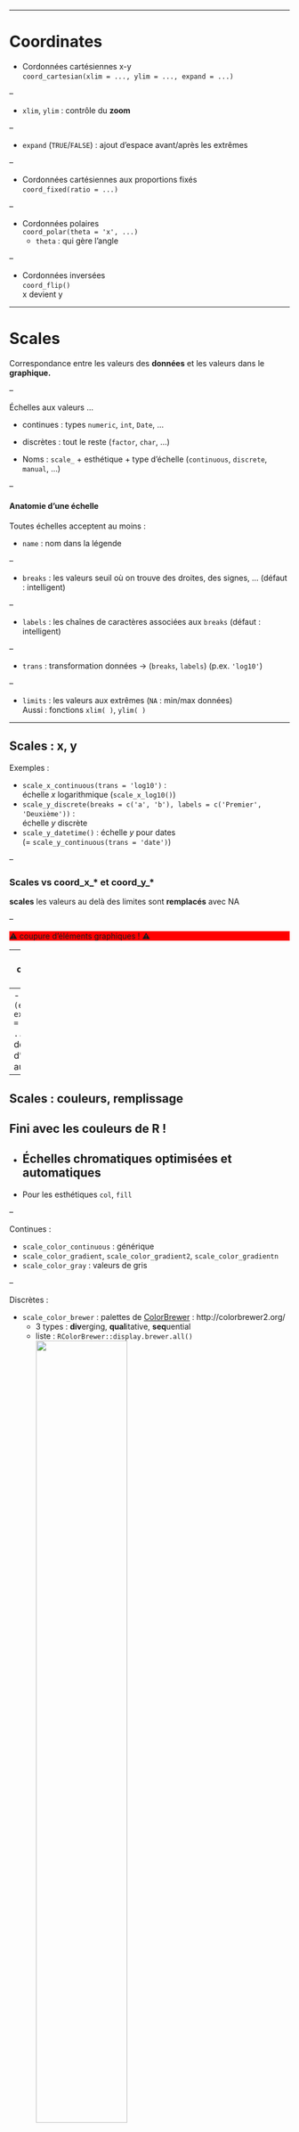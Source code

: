 
---

# Coordinates

- Cordonnées cartésiennes x-y   
   `coord_cartesian(xlim = ..., ylim = ..., expand = ...)`

--
   
   + `xlim`, `ylim` : contrôle du **zoom**

--
   
   + `expand` (`TRUE`/`FALSE`) : ajout d'espace avant/après les extrêmes

--

- Cordonnées cartésiennes aux proportions fixés   
   `coord_fixed(ratio = ...)`

--

- Cordonnées polaires   
   `coord_polar(theta = 'x', ...)`   
   + `theta` : qui gère l'angle   

--

- Cordonnées inversées   
   `coord_flip()`   
   x devient y


---

# Scales

Correspondance entre les valeurs des **données** et les valeurs dans le **graphique.**

--

Échelles aux valeurs ...

- continues : types `numeric`, `int`, `Date`, ...
- discrètes : tout le reste (`factor`, `char`, ...)

- Noms : `scale_` + esthétique + type d'échelle (`continuous`, `discrete`, `manual`, ...) 

--

#### Anatomie d'une échelle

Toutes échelles acceptent au moins :

- `name` : nom dans la légende

--

- `breaks` : les valeurs seuil où on trouve des droites, des signes, ... (défaut : intelligent)

--

- `labels` : les chaînes de caractères associées aux `breaks` (défaut : intelligent)

--

- `trans` : transformation données → (`breaks`, `labels`) (p.ex. `'log10'`)

--

- `limits` : les valeurs aux extrêmes (`NA` : min/max données)     
  Aussi : fonctions `xlim( )`, `ylim( )`


---

## Scales : x, y

Exemples : 

- `scale_x_continuous(trans = 'log10')` :  
  échelle $x$ logarithmique (`scale_x_log10()`)
- `scale_y_discrete(breaks = c('a', 'b'), labels = c('Premier', 'Deuxième'))` :     
  échelle $y$ discrète
- `scale_y_datetime()` : échelle $y$ pour dates   
  (= `scale_y_continuous(trans = 'date')`)

--

### Scales vs coord\_x\_\* et coord\_y\_\*

<div class="heavy-box center"><span><b>scales</b> les valeurs au delà des limites sont <b>remplacés</b> avec <span class="remark-inline-code">NA</span></span></div>

--

<div class="heavy-box center" style='background: red'><span>⚠ coupure d'éléments graphiques ! ⚠</span></div>


---
class: slide-class-advanced
exclude: true

<!-- TODO -->

### Scales : expansion des limites

- `expand_limits(x = ..., y = ...)` : étendent le graphique jusqu'à ce(s) point(s) là   
  p.ex. `expand_limits(x = 0, y = 0)` pour inclure l'origine
   
--
- `scale_*_*(expand = expand_scale(mult = ..., add = ...))` :   
  pour décider combien d'espace ajouter autour des bords 

---

## Scales : couleurs, remplissage

Fini avec les couleurs de R !   
--

- Échelles chromatiques **optimisées** et **automatiques**   
--

- Pour les esthétiques `col`, `fill`   

--

Continues :

- `scale_color_continuous` : générique
- `scale_color_gradient`, `scale_color_gradient2`, `scale_color_gradientn`
- `scale_color_gray` : valeurs de gris

--

Discrètes :

- `scale_color_brewer` : palettes de [ColorBrewer](http://colorbrewer2.org/) : http://colorbrewer2.org/
  + 3 types : **div**erging, **qual**itative, **seq**uential
  + liste : `RColorBrewer::display.brewer.all()`    
<img src="assets/img/brewer.png" class='center' style='width: 60%' />

---

- `scale_fill_viridis_d` :    
  même principe mais avec la palette Viridis (Python : `matplotlib`)   
  <img src="assets/img/viridis.png" style='width: 65%' />
 
---
exclude: true

# Scales : exemple

<!-- TODO -->

```r

datasets::swiss %>% 
   rownames_to_column('Location') %>% 
   ggplot(aes(x = Catholic, y = Education)) +
   geom_point()

```


---
exclude: true

# Scales : exemple

<!-- TODO -->

Données sur la population US

```r
economics %>% 
   ggplot(aes(x = date)) + 
   geom_line(aes(y = pop)) + 
   expand_limits(y = 0)

storms %>% 
   mutate(time = paste(year, month, day, hour, sep = '-'),
          time = lubridate::parse_date_time(order = 'ymdH')) %>% 
   ggplot() +
   geom_
   

```
